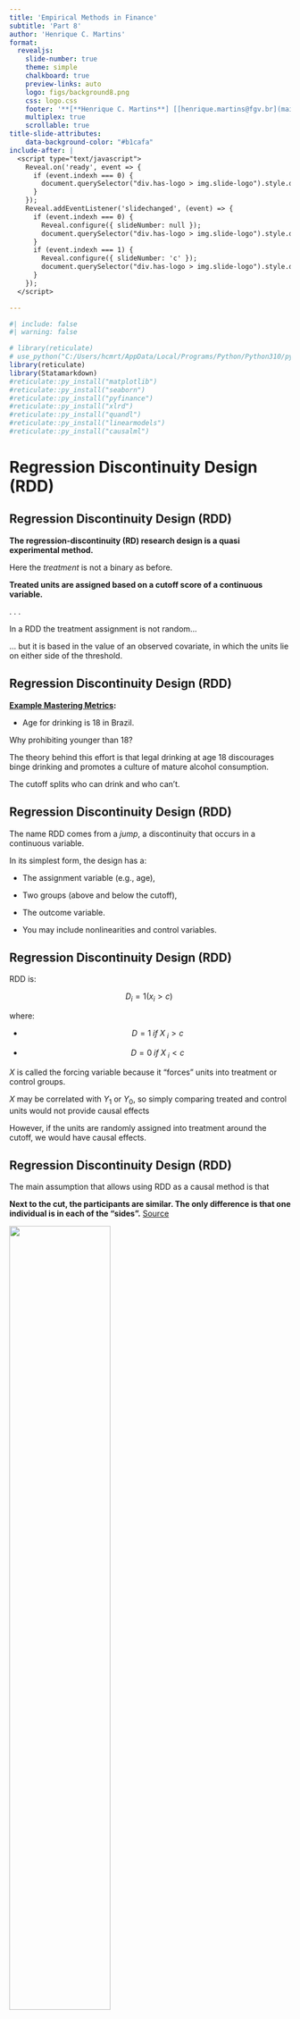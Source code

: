 ```yaml
---
title: 'Empirical Methods in Finance'
subtitle: 'Part 8'
author: 'Henrique C. Martins'
format:
  revealjs: 
    slide-number: true
    theme: simple
    chalkboard: true
    preview-links: auto
    logo: figs/background8.png
    css: logo.css
    footer: '**[**Henrique C. Martins**] [[henrique.martins@fgv.br](mailto:henrique.martins@fgv.br)][Do not use without permission]**  '
    multiplex: true
    scrollable: true 
title-slide-attributes:
    data-background-color: "#b1cafa"
include-after: |
  <script type="text/javascript">
    Reveal.on('ready', event => {
      if (event.indexh === 0) {
        document.querySelector("div.has-logo > img.slide-logo").style.display = "none";
      }
    });
    Reveal.addEventListener('slidechanged', (event) => {
      if (event.indexh === 0) {
        Reveal.configure({ slideNumber: null });
        document.querySelector("div.has-logo > img.slide-logo").style.display = "none";
      }
      if (event.indexh === 1) { 
        Reveal.configure({ slideNumber: 'c' });
        document.querySelector("div.has-logo > img.slide-logo").style.display = null;
      }
    });
  </script>

---
```


```r
#| include: false
#| warning: false

# library(reticulate)
# use_python("C:/Users/hcmrt/AppData/Local/Programs/Python/Python310/python.exe")
library(reticulate)
library(Statamarkdown)
#reticulate::py_install("matplotlib")
#reticulate::py_install("seaborn")
#reticulate::py_install("pyfinance")
#reticulate::py_install("xlrd")
#reticulate::py_install("quandl")
#reticulate::py_install("linearmodels")
#reticulate::py_install("causalml")

```















# Regression Discontinuity Design (RDD) {.smaller background="#e3e2b8"}

## Regression Discontinuity Design (RDD)   {.smaller background="#e3e2b8"}

**The regression-discontinuity (RD) research design is a quasi experimental method.**

Here the *treatment* is not a binary as before. 

**Treated units are assigned based on a cutoff score of a continuous variable.**

. . .

In a RDD the treatment assignment is not random...

... but it is based in the value of an observed covariate, in which the units lie on either side of the threshold.








## Regression Discontinuity Design (RDD)   {.smaller background="#e3e2b8"}

**[Example Mastering Metrics](https://www.masteringmetrics.com/):**

- Age for drinking is 18 in Brazil. 

Why prohibiting younger than 18?

The theory behind this effort is that legal drinking at age 18 discourages binge drinking and promotes a culture of mature alcohol consumption. 

The cutoff splits who can drink and who can't.












## Regression Discontinuity Design (RDD)   {.smaller background="#e3e2b8"}

The name RDD comes from a *jump*, a discontinuity that occurs in a continuous variable.

In its simplest form, the design has a:

- The assignment variable (e.g., age), 

- Two groups (above and below the cutoff),

- The outcome variable.

- You may include nonlinearities and control variables. 







## Regression Discontinuity Design (RDD)   {.smaller background="#e3e2b8"}

RDD is:

$$D_i = 1(x_i>c) \;$$

where:

- $$\;D = 1 \; if \;X \;_i>c $$ 

- $$\;D = 0 \; if \;X \;_i<c $$


$X$ is called the forcing variable because it "forces" units into treatment or control groups.

$X$ may be correlated with $Y_1$ or $Y_0$, so simply comparing treated and control units would not provide causal effects

However, if the units are randomly assigned into treatment around the cutoff, we would have causal effects.











## Regression Discontinuity Design (RDD)   {.smaller background="#e3e2b8"}

The main assumption that allows using RDD as a causal method is that

**Next to the cut, the participants are similar. The only difference is that one individual is in each of the "sides".** [Source](http://dx.doi.org/10.1016/B978-0-08-097086-8.44049-3)

![](figs/rdd0.png){width=60%  height=60%}









## Regression Discontinuity Design (RDD)   {.smaller background="#e3e2b8"}

- The cutoff value **occurs at 50**

- What are the differences between someone that scores 49.99 and 50.01 in the X variable?

- The intuition is that these individuals are similar and comparable.

In the absence of **treatment**, the assumption is that the solid line would "continue" with the same inclination and values. 

There is a discontinuity, however. This implies that the pretreatment  in the absence of the treatment should be the dashed line.

The discontinuity is the causal effect of X (at the cutoff) to Y.







## Regression Discontinuity Design (RDD)   {.smaller background="#e3e2b8"}

*Unlike the matching and regression strategies based on treatment-control comparisons conditional on covariates, the validity of RDD is based on our willingness to extrapolate across values of the running variable, at least for values in the neighborhood of the cutoff at which treatment switches on.* [MM](https://www.masteringmetrics.com/)










## Regression Discontinuity Design (RDD)   {.smaller background="#e3e2b8"}

**Again the drinking example:**


**In the US it is 21 years (age & alcohol).** **[Example Mastering Metrics](https://www.masteringmetrics.com/):**

*Notice the x-axis.*

![](figs/rdd1.png)





## Regression Discontinuity Design (RDD)   {.smaller background="#e3e2b8"}

**In the US it is 21 years.** **[Example Mastering Metrics](https://www.masteringmetrics.com/):**

*Notice the x-axis.*

![](figs/rdd2.png)







## Regression Discontinuity Design (RDD)   {.smaller background="#e3e2b8"}

Examples [Almeida et al 2016](https://doi.org/10.1016/j.jfineco.2015.08.008)


![](figs/almeida.png)






## Regression Discontinuity Design (RDD)   {.smaller background="#e3e2b8"}

Examples [Flammer 2015](https://doi.org/10.1287/mnsc.2014.2038)


![](figs/flammer.png)










## Regression Discontinuity Design (RDD)   {.smaller background="#e3e2b8"}

This is (legally, it should be) an example of a **Sharp RDD**

A **Sharp RDD** occurs when the cutoff is mandatory. There are no exceptions. In this case, there are no 17 years old drinking and driving. 

The treatment is

$$D_a= 1, \;if \;a \;>=\; 18, \;0 \;if \;a\; <\; 18$$ 


. . . 

The alternative is a **fuzzy RDD**, which occurs when there is some misassignment.

- People from under the cut also receiving the treatment.
- Ex. students that receive 5,96 usually are *approved* in a course (this is a misassignment).
- To estimate a Fuzzy RDD, you can use the treatment as an instrumental variable (Angrist & Pischke, 2009).  






## Regression Discontinuity Design (RDD)   {.smaller background="#e3e2b8"}

**fuzzy RDD** ([The effect](https://theeffectbook.net/ch-DifferenceinDifference.html) )


![](figs/fuzzy.png)




## Regression Discontinuity Design (RDD)   {.smaller background="#e3e2b8"}

**fuzzy RDD** 

*Compliers*: Takes treatment if above threshold but not if below threshold.

*Always-Takers*: Always takes the treatment, ignores the cut.

*Never-Takers*: Never takes the treatment, ignores the cut.

*Defiers*: Takes treatment if below the threshold, does not take the treatment if above the threshold.




## Regression Discontinuity Design (RDD)   {.smaller background="#e3e2b8"}

Things that are "good" to a RDD.

- Age 
- Dates (you need 6 years to start school, 5,99 years is not allowed)
  - Great example: Most of NHL players are those with anniversaries just after the enrollment date
- Ranking systems
- Location (when people cannot "move" easily)






# Estimation {.smaller background="#d4d3bc"}


## Estimation   {.smaller background="#d4d3bc"}

A **Sharp RDD** can take the form of:

$$Y_i = \alpha + \beta_1 D_a + \beta_2 \tilde{x}_1 + \epsilon$$

Where $D_a$ is the treatment based on the cutoff.

$x$ is the running variable (the difference between the actual $X$ and the cutoff in $X_0$).

- For instance, months until the 18 years birthday.

- We can also use the notation: $\tilde{X}=x-x_0$ regarding the difference. 







## Estimation   {.smaller background="#d4d3bc"}

You also should trim the sample to a reasonable window around the cutoff $c$ 

- Something like: $c-h<X_i<c+h$, where $h$ is a positive value that determines the window

- There is no theoretical solution to how big should $h$ be. It invites robustness tests.



## Estimation   {.smaller background="#d4d3bc"}

**Final Step:**

Decide on the model of E[Y|X]:

- linear in both "sides" with same slope

- linear with different slopes

- non-linear



**Tip**: always execute a visual inspection to check which model os appropriate.

Also, always estimate different models and discuss the results.






## Estimation   {.smaller background="#d4d3bc"}

**fuzzy RDD** 


$$Y_i = \alpha + \beta_1 D_a + \beta_2 \tilde{x}_1 + \beta_3(Z \times \tilde{x}_1) \epsilon$$

Where Z is 1 if unit is above the cut or 0 if unit is below the cut.

Notice that D is not equal to Z, in these cases.









# RDD Nonlinearities  {.smaller background="#f2f1d5"}

## RDD Nonlinearities   {.smaller background="#f2f1d5"}


**[Example Mastering Metrics](https://www.masteringmetrics.com/):**

This is a linear relationship, with the same slopes.

![](figs/rdd3.png)

$$E[Y|X,D] = \alpha + \beta_1 \times D + \beta_2 \times \tilde{X}$$



## RDD Nonlinearities   {.smaller background="#f2f1d5"}


[The effect](https://theeffectbook.net/ch-DifferenceinDifference.html) This is a linear relationship, with different  slopes.

![](figs/rdd_diff_slope.png)










## RDD Nonlinearities   {.smaller background="#f2f1d5"}

**[Example Mastering Metrics](https://www.masteringmetrics.com/):**

This is a nonlinear relationship.

![](figs/rdd4.png)










## RDD Nonlinearities   {.smaller background="#f2f1d5"}

**[Example Mastering Metrics](https://www.masteringmetrics.com/):**

 Is the relationship linear or nonlinear here? If you misjudge the relationship, it will be hard to tell a story credibly.

![](figs/rdd5.png)









## RDD Nonlinearities   {.smaller background="#f2f1d5"}

**The takeaway:** **RDD is a graphical method. You need to show the graphs**.

**Nobody will believe your story without the correct specification of the model**.

. . .

In the first case:


$$Y_i = \alpha + \beta_1 D_a + \beta_2 x_1 + \epsilon$$

In the second case:

$$Y_i = \alpha + \beta_1 D_a + \beta_2 x_1 + \beta_3 x_1^2 + \epsilon$$







## RDD Nonlinearities   {.smaller background="#f2f1d5"}

We can also add an interaction term (notice that I am changing the notation now to make it similar to MM)

$$Y_i = \alpha + \beta_1 D_a + \beta_2 (x - x_0) + \beta_3 (x - x_0) D_a + \epsilon$$

This allows for different inclinations before and after the cut.



## RDD Nonlinearities   {.smaller background="#f2f1d5"}

Or even different nonlinearities before and after the cut:


$$Y_i = \alpha + \beta_1 D_a + \beta_2 (x - x_0) + \beta_3 (x - x_0)^2 + \beta_4 (x - x_0) D_a  + \beta_5 (x - x_0)^2 D_a + \epsilon$$


![](figs/rdd6.png)
















# Example RDD  {.smaller background="#edecc0"}

## Example RDD **Clearly, this is not linear.** {.smaller background="#edecc0"}


::: panel-tabset
### R

```r
#| warning: false
#| message: false
#| fig-align: center
#| echo: true
#| output-location: default
#| code-fold: true
#| code-summary: "R"
#| code-line-numbers: true
#| eval: true
library(readxl)
library(ggplot2)
data  <- read_excel("files/RDD.xlsx")
ggplot(data, aes(x, y))  + 
  geom_point(size=1.2) + 
  labs(y = "", x="", title = "Evolution of Y") +
  theme(plot.title = element_text(color="black", size=20, face="bold"),
        panel.background = element_rect(fill = "grey95", colour = "grey95"),
        axis.text.y = element_text(face="bold", color="black", size = 12),
        axis.text.x = element_text(face="bold", color="black", size = 12),
        legend.title = element_blank(),
        legend.key.size = unit(1, "cm")) +
    geom_smooth(method = "lm", fill = NA)
```

### Python

```python
#| warning: false
#| message: false
#| fig-align: center
#| echo: true
#| output: true
#| output-location: default
#| code-fold: true
#| code-line-numbers: true
#| eval: true
#| code-summary: "Python"
import pandas as pd
import matplotlib.pyplot as plt
import seaborn as sns
# Read Excel file
data = pd.read_excel("files/RDD.xlsx")
# Generate line graph - Including all observations together
sns.set(style="whitegrid")
plt.figure(figsize=(10, 5))
scatter_plot = sns.scatterplot(x='x', y='y', data=data, s=50)
scatter_plot.set_title("Evolution of Y", fontsize=20, fontweight='bold')
scatter_plot.set_xlabel("", fontsize=12, fontweight='bold')
scatter_plot.set_ylabel("", fontsize=12, fontweight='bold')
# Add regression line
sns.regplot(x='x', y='y', data=data, scatter=False, line_kws={'color': 'blue'})
plt.show()
```

### Stata

```stata
#| warning: false
#| message: false
#| fig-align: center
#| echo: false
#| output: false
#| output-location: default
#| code-fold: true
#| code-line-numbers: true
#| eval: true
#| code-summary: "Stata"
import excel "files/RDD.xlsx", firstrow
twoway (scatter y x) (lfit y x)
quietly graph export figs/graph1.svg, replace
```  

![](figs/graph1.svg)

:::













## Example RDD  {.smaller background="#edecc0"}

::: panel-tabset
### R

```r
#| warning: false
#| message: false
#| fig-align: center
#| echo: true
#| output-location: default
#| code-fold: true
#| code-summary: "R"
#| code-line-numbers: true
#| eval: true
library(readxl)
library(ggplot2)
data  <- read_excel("files/RDD.xlsx")
# Creating  groups
data$treated <- 0
data$treated[data$x >= 101] <- 1  
# Generate a line graph - two groups
ggplot(data, aes(x, y, group=treated, color = factor(treated)))  + 
    geom_point( size=1.25) + 
    labs(y = "", x="", title = "RDD exemplo")+
    theme(plot.title = element_text(color="black", size=25, face="bold"),
          panel.background = element_rect(fill = "grey95", colour = "grey95"),
          axis.text.y = element_text(face="bold", color="black", size = 16),
          axis.text.x = element_text(face="bold", color="black", size = 16),
          legend.title = element_blank(),
          legend.key.size = unit(2, "cm")) +
    geom_smooth(method = "lm", fill = NA)
```

### Python

```python
#| warning: false
#| message: false
#| fig-align: center
#| echo: true
#| output: true
#| output-location: default
#| code-fold: true
#| code-line-numbers: true
#| eval: true
#| code-summary: "Python"
import pandas as pd
import matplotlib.pyplot as plt
import seaborn as sns
# Read Excel file
data = pd.read_excel("files/RDD.xlsx")
# Create treated variable
data['treated'] = 0
data.loc[data['x'] >= 101, 'treated'] = 1
# Generate line graph with two groups
sns.set(style="whitegrid")
plt.figure(figsize=(10, 5))
scatter_plot = sns.scatterplot(x='x', y='y', hue='treated', style='treated', data=data, s=50)
scatter_plot.set_title("RDD exemplo", fontsize=25, fontweight='bold')
scatter_plot.set_xlabel("", fontsize=16, fontweight='bold')
scatter_plot.set_ylabel("", fontsize=16, fontweight='bold')
scatter_plot.legend().set_title('')
scatter_plot.legend(title='', loc='upper left', fontsize='small')
# Add regression lines
sns.regplot(x='x', y='y', data=data[data['treated'] == 0], scatter=False, line_kws={'color': 'blue'})
sns.regplot(x='x', y='y', data=data[data['treated'] == 1], scatter=False, line_kws={'color': 'orange'})
plt.show()
```

### Stata

```stata
#| warning: false
#| message: false
#| fig-align: center
#| echo: false
#| output: false
#| output-location: default
#| code-fold: true
#| code-line-numbers: true
#| eval: true
#| code-summary: "Stata"
import excel "files/RDD.xlsx", firstrow
gen treated = 0
replace treated = 1 if x >= 101
twoway (scatter y x) (lfit y x if treated == 0) (lfit y x if treated == 1)
quietly graph export figs/graph2.svg, replace
```  

![](figs/graph2.svg) 

:::









## Example RDD  {.smaller background="#edecc0"}

::: panel-tabset
### R

```r
#| warning: false
#| message: false
#| fig-align: center
#| echo: true
#| output-location: default
#| code-fold: true
#| code-summary: "R"
#| code-line-numbers: true
#| eval: true
library(readxl)
library(ggplot2)
data  <- read_excel("files/RDD.xlsx")
# Creating  groups
data$treated <- 0
data$treated[data$x >= 101] <- 1  
# define cut
cut <- 100
band <- 50
xlow = cut - band
xhigh = cut + band
# subset the data for the bandwidth
data <- subset(data, x > xlow & x <= xhigh, select=c(x, y,  treated))
# Generate a line graph - two groups
ggplot(data, aes(x, y, group=treated, color = factor(treated)))  + 
  geom_point( size=1.25) + 
  labs(y = "", x="", title = "RDD example")+
  theme(plot.title = element_text(color="black", size=25, face="bold"),
        panel.background = element_rect(fill = "grey95", colour = "grey95"),
        axis.text.y = element_text(face="bold", color="black", size = 16),
        axis.text.x = element_text(face="bold", color="black", size = 16),
        legend.title = element_blank(),
        legend.key.size = unit(2, "cm")) +
  geom_smooth(method = "lm", fill = NA)
```


### Python

```python
#| warning: false
#| message: false
#| fig-align: center
#| echo: true
#| output: true
#| output-location: default
#| code-fold: true
#| code-line-numbers: true
#| eval: true
#| code-summary: "Python"
import pandas as pd
import matplotlib.pyplot as plt
import seaborn as sns
# Read Excel file
data = pd.read_excel("files/RDD.xlsx")
# Create treated variable
data['treated'] = 0
data.loc[data['x'] >= 101, 'treated'] = 1
# Define cut, band, and subset data
cut = 100
band = 50
xlow = cut - band
xhigh = cut + band
data = data[(data['x'] > xlow) & (data['x'] <= xhigh)][['x', 'y', 'treated']]
# Generate line graph with two groups
sns.set(style="whitegrid")
plt.figure(figsize=(10, 5))
scatter_plot = sns.scatterplot(x='x', y='y', hue='treated', style='treated', data=data, s=50)
scatter_plot.set_title("RDD example", fontsize=25, fontweight='bold')
scatter_plot.set_xlabel("", fontsize=16, fontweight='bold')
scatter_plot.set_ylabel("", fontsize=16, fontweight='bold')
scatter_plot.legend().set_title('')
scatter_plot.legend(title='', loc='upper left', fontsize='small')
# Add regression lines
sns.regplot(x='x', y='y', data=data[data['treated'] == 0], scatter=False, line_kws={'color': 'blue'})
sns.regplot(x='x', y='y', data=data[data['treated'] == 1], scatter=False, line_kws={'color': 'orange'})
plt.show()
```

### Stata

```stata
#| warning: false
#| message: false
#| fig-align: center
#| echo: false
#| output: false
#| output-location: default
#| code-fold: true
#| code-line-numbers: true
#| eval: true
#| code-summary: "Stata"
import excel "files/RDD.xlsx", firstrow
gen treated = 0
replace treated = 1 if x >= 101
gen cut = 100
gen band = 50
gen xlow = cut - band
gen xhigh = cut + band
keep if x > xlow & x <= xhigh
twoway (scatter y x) (lfit y x if treated == 0) (lfit y x if treated == 1)
quietly graph export figs/graph3.svg, replace
```  

![](figs/graph3.svg)

:::


















## Example RDD  {.smaller background="#edecc0"}

::: panel-tabset
### R

```r
#| warning: false
#| message: false
#| fig-align: center
#| echo: true
#| output-location: default
#| code-fold: true
#| code-summary: "R"
#| code-line-numbers: true
#| eval: true
library(readxl)
library(ggplot2)
data  <- read_excel("files/RDD.xlsx")
data$treated <- 0
data$treated[data$x >= 101] <- 1  
cut <- 100
band <- 50
xlow = cut - band
xhigh = cut + band
data <- subset(data, x > xlow & x <= xhigh, select=c(x, y,  treated))
# Generating xhat - Now we are going to the RDD
data$xhat <- data$x - cut
# Generating xhat * treated to allow different inclinations (we will use the findings of the last graph, i.e. that each group has a different trend.)
data$xhat_treated <- data$xhat * data$treated
# RDD Assuming different trends
rdd <- lm(y  ~ xhat + treated  + xhat_treated, data = data)
summary(rdd)
```

### Python

```python
#| warning: false
#| message: false
#| fig-align: center
#| echo: true
#| output: true
#| output-location: default
#| code-fold: true
#| code-line-numbers: true
#| eval: true
#| code-summary: "Python"
import pandas as pd
import statsmodels.api as sm
data = pd.read_excel("files/RDD.xlsx")
# Generate treated variable
data['treated'] = 0
data.loc[data['x'] >= 101, 'treated'] = 1
# Define cut and band
cut = 100
band = 50
xlow = cut - band
xhigh = cut + band
# Subset data
data = data[(data['x'] > xlow) & (data['x'] <= xhigh)]
# Generate xhat and xhat_treated
data['xhat'] = data['x'] - cut
data['xhat_treated'] = data['xhat'] * data['treated']
# Regression
X = data[['xhat', 'treated', 'xhat_treated']]
X = sm.add_constant(X)  # Add a constant term
y = data['y']
model = sm.OLS(y, X).fit()
print(model.summary())
```

### Stata

```stata
#| warning: false
#| message: false
#| fig-align: center
#| echo: true
#| output: true
#| output-location: default
#| code-fold: true
#| code-line-numbers: true
#| eval: true
#| code-summary: "Stata"
import excel "files/RDD.xlsx", firstrow clear
gen treated = 0
replace treated = 1 if x >= 101
gen cut = 100
gen band = 50
gen xlow = cut - band
gen xhigh = cut + band
keep if x > xlow & x <= xhigh
gen xhat = x - cut
gen xhat_treated = xhat * treated
regress y xhat treated xhat_treated
```  

:::




## Example RDD  {.smaller background="#edecc0"}

The coefficient of x before the cut is 0.29 (t-stat 5.45), and after the cut, it is -0.51 (t-stat -6.75). 

We also have the coefficient of the treatment, which is measured by the "jump" that occurs near the cut: **an estimated coefficient of 28.9 (t-stat 13.11). **

If this were a real example, this would be the causal effect of receiving the treatment (i.e., being beyond the cut).










# Final comments RDD {.smaller background="#f0eeb4"}

## Final comments RDD {.smaller background="#f0eeb4"}


**Sensitivity to specification**

Misspecification can lead to a "spurious jump". **Do not mix nonlinearity with a discontinuity**.

. . . 

**Sensitivity to window**

Also, need to check many alternative $h$. 

. . . 

**Smoothness of the running around the cut**

The distribution of X should be smooth around the cut. If it is not, it might indicate that the treatment assignment was not random. 

. . . 

**Test comparability of units around the cut**

Covariates balance. You can check whether there are jumps in control variables as an additional robustness.

. . . 

**Placebo tests**

Test whether the treatment is zero when it should be zero.








## 🙋‍♂️ **Any Questions?**{ .smaller  background="#fdf6e3"}

::: columns
::: {.column width="50%"}
### Thank You!

![](figs/qa2.png){width="110%" style="box-shadow: none;"}

:::

::: {.column width="50%"}
<div style="text-align:right;">
  <img src="figs/avatar.jpg" width="120px" style="border-radius:50%; box-shadow:0 4px 12px rgba(0,0,0,.25);" />
</div>

### **Henrique C. Martins**

- 🌐 [FGV/EAESP](https://eaesp.fgv.br/en/people/henrique-castro-martins)  
- 💼 [LinkedIn](https://www.linkedin.com/in/henriquecastror/)  
- 🧠 [Google Scholar](https://scholar.google.com.br/citations?user=7gIfkRMAAAAJ&hl=pt-BR&oi=ao)  
- 📄 [Lattes CV](http://lattes.cnpq.br/6076997472159785)  
- 🏠 [Personal Website](https://henriquemartins.net/)  
:::
:::

